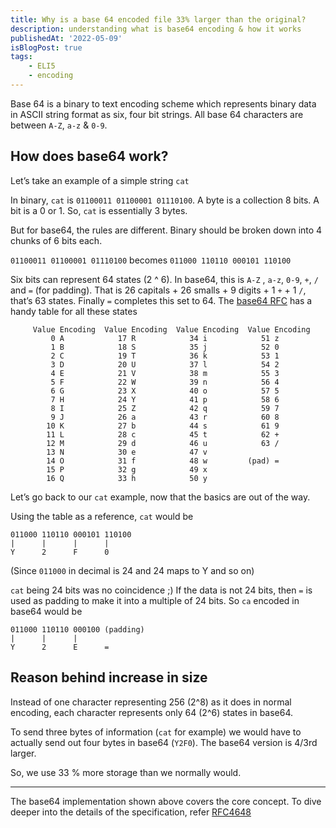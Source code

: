 ```yaml
---
title: Why is a base 64 encoded file 33% larger than the original?
description: understanding what is base64 encoding & how it works
publishedAt: '2022-05-09'
isBlogPost: true
tags:
    - ELI5
    - encoding
---
```


Base 64 is a binary to text encoding scheme which represents binary data in ASCII string format as six, four bit strings. All base 64 characters are between `A-Z`,  `a-z` & `0-9`.

## How does base64 work?

Let’s take an example of a simple string `cat`

In binary, `cat` is `01100011 01100001 01110100`. A byte is a collection 8 bits. A bit is a 0 or 1. So, `cat` is essentially 3 bytes.

But for base64, the rules are different. Binary should be broken down into 4 chunks of 6 bits each.

 `01100011 01100001 01110100`  becomes `011000 110110 000101 110100`

Six bits can represent 64 states (2 ^ 6). In base64, this is `A-Z` , `a-z`, `0-9`, `+`, `/` and `=` (for padding). That is 26 capitals + 26 smalls + 9 digits + 1 `+` + 1 `/`, that’s 63 states. Finally `=` completes this set to 64. The [base64 RFC](https://datatracker.ietf.org/doc/html/rfc4648#section-4) has a handy table for all these states

```
     Value Encoding  Value Encoding  Value Encoding  Value Encoding
         0 A            17 R            34 i            51 z
         1 B            18 S            35 j            52 0
         2 C            19 T            36 k            53 1
         3 D            20 U            37 l            54 2
         4 E            21 V            38 m            55 3
         5 F            22 W            39 n            56 4
         6 G            23 X            40 o            57 5
         7 H            24 Y            41 p            58 6
         8 I            25 Z            42 q            59 7
         9 J            26 a            43 r            60 8
        10 K            27 b            44 s            61 9
        11 L            28 c            45 t            62 +
        12 M            29 d            46 u            63 /
        13 N            30 e            47 v
        14 O            31 f            48 w         (pad) =
        15 P            32 g            49 x
        16 Q            33 h            50 y
```

Let’s go back to our `cat` example, now that the basics are out of the way.

Using the table as a reference, `cat` would be
```
011000 110110 000101 110100
|      |      |      |
Y      2      F      0
```
(Since `011000` in decimal is 24 and 24 maps to Y and so on)

`cat` being 24 bits was no coincidence ;) If the data is not 24 bits, then `=` is used as padding to make it into a multiple of 24 bits. So `ca` encoded in base64 would be

```
011000 110110 000100 (padding)
|      |      |
Y      2      E      =
```

## Reason behind increase in size
Instead of one character representing 256 (2^8) as it does in normal encoding, each character represents only 64 (2^6) states in base64.

To send three bytes of information (`cat` for example) we would have to actually send out four bytes in base64 (`Y2F0`). The base64 version is 4/3rd larger.

So, we use 33 % more storage than we normally would.

---

The base64 implementation shown above covers the core concept. To dive deeper into the details of the specification, refer [RFC4648](https://datatracker.ietf.org/doc/html/rfc4648#section-4)